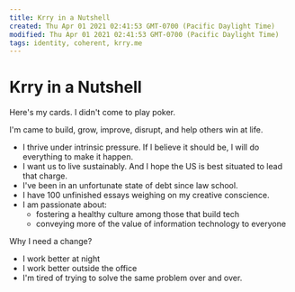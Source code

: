 ```yaml
---
title: Krry in a Nutshell
created: Thu Apr 01 2021 02:41:53 GMT-0700 (Pacific Daylight Time)
modified: Thu Apr 01 2021 02:41:53 GMT-0700 (Pacific Daylight Time)
tags: identity, coherent, krry.me
---
```


# Krry in a Nutshell

Here's my cards. I didn't come to play poker.

I'm came to build, grow, improve, disrupt, and help others win at life.

- I thrive under intrinsic pressure. If I believe it should be, I will do everything to make it happen.
- I want us to live sustainably. And I hope the US is best situated to lead that charge.
- I've been in an unfortunate state of debt since law school.
- I have 100 unfinished essays weighing on my creative conscience.
- I am passionate about:
  - fostering a healthy culture among those that build tech
  - conveying more of the value of information technology to everyone

Why I need a change?

- I work better at night
- I work better outside the office
- I'm tired of trying to solve the same problem over and over.
